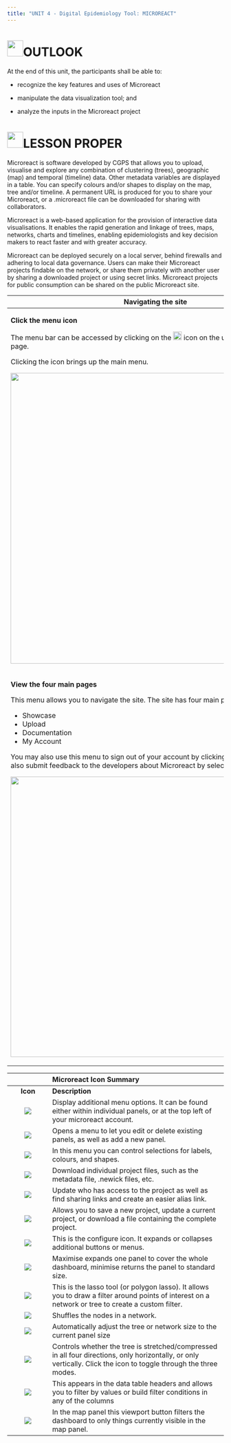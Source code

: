 ```yaml
---
title: "UNIT 4 - Digital Epidemiology Tool: MICROREACT"
---
```


# ![](images/clipboard-166322687.png){width="37"}**OUTLOOK**

At the end of this unit, the participants shall be able to:

-   recognize the key features and uses of Microreact

-   manipulate the data visualization tool; and

-   analyze the inputs in the Microreact project

# ![](images/clipboard-2742305045.png){width="37"}**LESSON PROPER**

Microreact is software developed by CGPS that allows you to upload, visualise and explore any combination of clustering (trees), geographic (map) and temporal (timeline) data. Other metadata variables are displayed in a table. You can specify colours and/or shapes to display on the map, tree and/or timeline. A permanent URL is produced for you to share your Microreact, or a .microreact file can be downloaded for sharing with collaborators.

Microreact is a web-based application for the provision of interactive data visualisations. It enables the rapid generation and linkage of trees, maps, networks, charts and timelines, enabling epidemiologists and key decision makers to react faster and with greater accuracy.

Microreact can be deployed securely on a local server, behind firewalls and adhering to local data governance. Users can make their Microreact projects findable on the network, or share them privately with another user by sharing a downloaded project or using secret links. Microreact projects for public consumption can be shared on the public Microreact site.

+-------------------------------------------------------------------------------------------------------------------------------------------------------------------------------+
| Navigating the site                                                                                                                                                           |
+===============================================================================================================================================================================+
| **Click the menu icon**                                                                                                                                                       |
|                                                                                                                                                                               |
| The menu bar can be accessed by clicking on the ![](images/clipboard-3841067861.png){width="20"} icon on the upper left corner of the page.                                   |
|                                                                                                                                                                               |
| Clicking the icon brings up the main menu.                                                                                                                                    |
|                                                                                                                                                                               |
| ![](images/clipboard-1818299586.png){width="674"}                                                                                                                             |
+-------------------------------------------------------------------------------------------------------------------------------------------------------------------------------+
| **View the four main pages**                                                                                                                                                  |
|                                                                                                                                                                               |
| This menu allows you to navigate the site. The site has four main pages:                                                                                                      |
|                                                                                                                                                                               |
| -   Showcase                                                                                                                                                                  |
| -   Upload                                                                                                                                                                    |
| -   Documentation                                                                                                                                                             |
| -   My Account                                                                                                                                                                |
|                                                                                                                                                                               |
| You may also use this menu to sign out of your account by clicking “Sign Out”. You may also submit feedback to the developers about Microreact by selecting “Send Feedback”.  |
|                                                                                                                                                                               |
| ![](images/clipboard-2215716855.png){width="650"}                                                                                                                             |
+-------------------------------------------------------------------------------------------------------------------------------------------------------------------------------+

+--------------------------------------+--------------------------------------------------------------------------------------------------------------------------------------------------------------------+
|                                      | Microreact Icon Summary                                                                                                                                            |
+:====================================:+:===================================================================================================================================================================+
| **Icon**                             | **Description**                                                                                                                                                    |
+--------------------------------------+--------------------------------------------------------------------------------------------------------------------------------------------------------------------+
| ![](images/clipboard-3981886174.png) | Display additional menu options. It can be found either within individual panels, or at the top left of your microreact account.                                   |
+--------------------------------------+--------------------------------------------------------------------------------------------------------------------------------------------------------------------+
| ![](images/clipboard-3817920621.png) | Opens a menu to let you edit or delete existing panels, as well as add a                                                                                           |
|                                      | new panel.                                                                                                                                                         |
+--------------------------------------+--------------------------------------------------------------------------------------------------------------------------------------------------------------------+
| ![](images/clipboard-536453394.png)  | In this menu you can control selections for labels, colours, and shapes.                                                                                           |
+--------------------------------------+--------------------------------------------------------------------------------------------------------------------------------------------------------------------+
| ![](images/clipboard-2564124677.png) | Download individual project files, such as the metadata file, .newick files, etc.                                                                                  |
+--------------------------------------+--------------------------------------------------------------------------------------------------------------------------------------------------------------------+
| ![](images/clipboard-1840735995.png) | Update who has access to the project as well as find sharing links and create an easier alias link.                                                                |
+--------------------------------------+--------------------------------------------------------------------------------------------------------------------------------------------------------------------+
| ![](images/clipboard-2187273493.png) | Allows you to save a new project, update a current project, or download a file containing the complete project.                                                    |
+--------------------------------------+--------------------------------------------------------------------------------------------------------------------------------------------------------------------+
| ![](images/clipboard-1446240851.png) | This is the configure icon. It expands or collapses additional buttons or menus.                                                                                   |
+--------------------------------------+--------------------------------------------------------------------------------------------------------------------------------------------------------------------+
| ![](images/clipboard-1171686000.png) | Maximise expands one panel to cover the whole dashboard, minimise returns the panel to standard size.                                                              |
+--------------------------------------+--------------------------------------------------------------------------------------------------------------------------------------------------------------------+
| ![](images/clipboard-418523427.png)  | This is the lasso tool (or polygon lasso). It allows you to draw a filter around points of interest on a network or tree to create a custom filter.                |
+--------------------------------------+--------------------------------------------------------------------------------------------------------------------------------------------------------------------+
| ![](images/clipboard-2700201066.png) | Shuffles the nodes in a network.                                                                                                                                   |
+--------------------------------------+--------------------------------------------------------------------------------------------------------------------------------------------------------------------+
| ![](images/clipboard-1860303903.png) | Automatically adjust the tree or network size to the current panel size                                                                                            |
+--------------------------------------+--------------------------------------------------------------------------------------------------------------------------------------------------------------------+
| ![](images/clipboard-377978205.png)  | Controls whether the tree is stretched/compressed in all four directions, only horizontally, or only vertically. Click the icon to toggle through the three modes. |
+--------------------------------------+--------------------------------------------------------------------------------------------------------------------------------------------------------------------+
| ![](images/clipboard-295290660.png)  | This appears in the data table headers and allows you to filter by values or build filter conditions in any of the columns                                         |
+--------------------------------------+--------------------------------------------------------------------------------------------------------------------------------------------------------------------+
| ![](images/clipboard-823691398.png)  | In the map panel this viewport button filters the dashboard to only things currently visible in the map panel.                                                     |
+--------------------------------------+--------------------------------------------------------------------------------------------------------------------------------------------------------------------+
